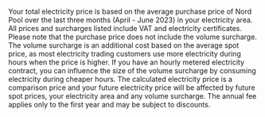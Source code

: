 Your total electricity price is based on the average purchase price of Nord Pool over the last three months (April - June 2023) in your electricity area. All prices and surcharges listed include VAT and electricity certificates. Please note that the purchase price does not include the volume surcharge. The volume surcharge is an additional cost based on the average spot price, as most electricity trading customers use more electricity during hours when the price is higher. If you have an hourly metered electricity contract, you can influence the size of the volume surcharge by consuming electricity during cheaper hours. The calculated electricity price is a comparison price and your future electricity price will be affected by future spot prices, your electricity area and any volume surcharge. The annual fee applies only to the first year and may be subject to discounts.